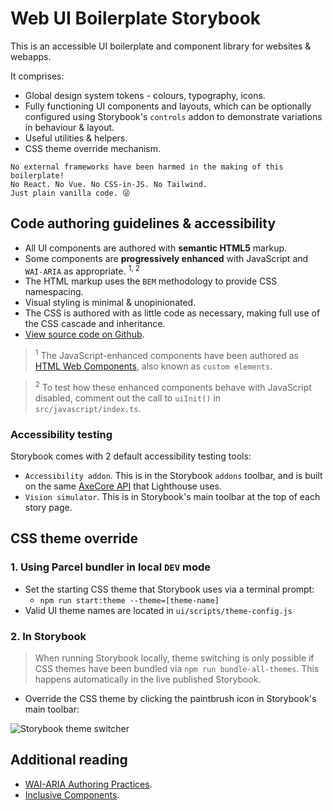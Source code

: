 
<Meta title="Web UI Storybook/Introduction" />

# Web UI Boilerplate Storybook
This is an accessible UI boilerplate and component library for websites & webapps.

It comprises:
- Global design system tokens - colours, typography, icons.
- Fully functioning UI components and layouts, which can be optionally configured using Storybook's `controls` addon to demonstrate variations in behaviour & layout.
- Useful utilities & helpers.
- CSS theme override mechanism.

```
No external frameworks have been harmed in the making of this boilerplate!
No React. No Vue. No CSS-in-JS. No Tailwind.
Just plain vanilla code. 😜
```

## Code authoring guidelines & accessibility
- All UI components are authored with **semantic HTML5** markup.
- Some components are **progressively enhanced** with JavaScript and `WAI-ARIA` as appropriate. <sup>1, 2</sup>
- The HTML markup uses the `BEM` methodology to provide CSS namespacing.
- Visual styling is minimal & unopinionated.
- The CSS is authored with as little code as necessary, making full use of the CSS cascade and inheritance.
- [View source code on Github](https://github.com/basher/Web-UI-Boilerplate).

> <sup>1</sup>
> The JavaScript-enhanced components have been authored as [HTML Web Components](/docs/web-components-or-custom-elements-using-web-components--docs), also known as `custom elements`.

> <sup>2</sup>
> To test how these enhanced components behave with JavaScript disabled, comment out the call to `uiInit()` in `src/javascript/index.ts`.

### Accessibility testing
Storybook comes with 2 default accessibility testing tools:
- `Accessibility addon`. This is in the Storybook `addons` toolbar, and is built on the same [AxeCore API](https://www.deque.com/axe/) that Lighthouse uses.
- `Vision simulator`. This is in Storybook's main toolbar at the top of each story page.

## CSS theme override
### 1. Using Parcel bundler in local `DEV` mode
- Set the starting CSS theme that Storybook uses via a terminal prompt:
    - `npm run start:theme --theme=[theme-name]`
- Valid UI theme names are located in `ui/scripts/theme-config.js`

### 2. In Storybook
> When running Storybook locally, theme switching is only possible if CSS themes have been bundled via `npm run bundle-all-themes`. This happens automatically in the live published Storybook.

- Override the CSS theme by clicking the paintbrush icon in Storybook's main toolbar:

![Storybook theme switcher](theme-switcher.png)

## Additional reading
- [WAI-ARIA Authoring Practices](https://www.w3.org/WAI/ARIA/apg/).
- [Inclusive Components](https://inclusive-components.design/).
